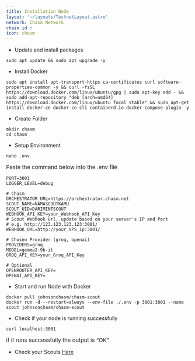 ```yaml
---
title: Installation Node
layout: '~/layouts/TestnetLayout.astro'
network: Chasm Network 
chain id : 
icon: chasm
---
```


- Update and install packages
```
sudo apt update && sudo apt upgrade -y
```

- Install Docker
```
sudo apt install apt-transport-https ca-certificates curl software-properties-common -y && curl -fsSL https://download.docker.com/linux/ubuntu/gpg | sudo apt-key add - && sudo add-apt-repository "deb [arch=amd64] https://download.docker.com/linux/ubuntu focal stable" && sudo apt-get install docker-ce docker-ce-cli containerd.io docker-compose-plugin -y
```

- Create Folder 
```
mkdir chasm
cd chasm
```

- Setup Environment
```
nano .env
```
<span style="font-size: 15px;">Paste the command below into the .env file</span>
```
PORT=3001
LOGGER_LEVEL=debug

# Chasm
ORCHESTRATOR_URL=https://orchestrator.chasm.net
SCOUT_NAME=NAMASCOUTKAMU
SCOUT_UID=DARIMINTSCOUT
WEBHOOK_API_KEY=your_Webhook_API_Key
# Scout Webhook Url, update based on your server's IP and Port
# e.g. http://123.123.123.123:3001/
WEBHOOK_URL=http://your_VPS_ip:3001/

# Chosen Provider (groq, openai)
PROVIDERS=groq
MODEL=gemma2-9b-it
GROQ_API_KEY=your_Groq_API_Key

# Optional
OPENROUTER_API_KEY=
OPENAI_API_KEY=
```

- Start and run Node with Docker
```
docker pull johnsonchasm/chasm-scout
docker run -d --restart=always --env-file ./.env -p 3001:3001 --name scout johnsonchasm/chasm-scout
```
- Check if your node is running successfully
```
curl localhost:3001
```
<span style="font-size: 15px;">if it runs successfully the output is “OK”</span>


- Check your Scouts [Here](https://scout.chasm.net/dashboard)